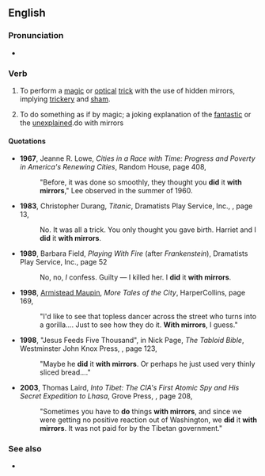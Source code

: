 ==English==

===Pronunciation===
* {{audio|en|en-au-do with mirrors.ogg|Audio (AU)}}

===Verb===
{{en-verb|does with mirrors|doing with mirrors|did with mirrors|done with mirrors}}

# {{lb|en|transitive|idiomatic}} To perform a [[magic]] or [[optical]] [[trick]] with the use of hidden mirrors, implying [[trickery]] and [[sham]].
# {{lb|en|transitive|idiomatic}} To do something as if by magic; a joking explanation of the [[fantastic]] or the [[unexplained]].do with mirrors

====Quotations====
* '''1967''', Jeanne R. Lowe, ''Cities in a Race with Time: Progress and Poverty in America's Renewing Cities'', Random House, page 408,<!--unconfirmed ---- just bgc on-results-page view -->
*: "Before, it was done so smoothly, they thought you '''did''' it '''with mirrors'''," Lee observed in the summer of 1960.
* '''1983''', Christopher Durang, ''Titanic'', Dramatists Play Service, Inc., {{ISBN|0822211556}}, page 13,
*: No. It was all a trick. You only thought you gave birth. Harriet and I '''did''' it '''with mirrors'''.
* '''1989''', Barbara Field, ''Playing With Fire'' (after ''Frankenstein''), Dramatists Play Service, Inc., {{ISBN|0822208997}} page 52
*: No, no, ''I'' confess. Guilty — I killed her. I '''did''' it '''with mirrors'''.
* '''1998''', [[w:Armistead Maupin|Armistead Maupin]], ''More Tales of the City'', HarperCollins, {{ISBN|0060929383}} page 169,
*: "I'd like to see that topless dancer across the street who turns into a gorilla.... Just to see how they do it. '''With mirrors''', I guess."
* '''1998''', "Jesus Feeds Five Thousand", in Nick Page, ''The Tabloid Bible'', Westminster John Knox Press, {{ISBN|0664258433}}, page 123,
*: "Maybe he '''did''' it '''with mirrors'''. Or perhaps he just used very thinly sliced bread...."
* '''2003''', Thomas Laird, ''Into Tibet: The CIA's First Atomic Spy and His Secret Expedition to Lhasa'', Grove Press, {{ISBN|080213999X}}, page 208,
*: "Sometimes you have to '''do''' things '''with mirrors''', and since we were getting no positive reaction out of Washington, we '''did''' it '''with mirrors'''. It was not paid for by the Tibetan government."

===See also===
* {{l|en|magic mirror}}